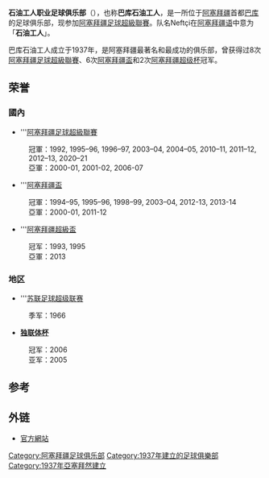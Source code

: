 {{unreferenced|time=2014-08-12T11:42:49+00:00}}
{{Distinguish|费尔干纳纳夫兹足球俱乐部}}
{{noteTA
|G1=Football
|T=zh-hant:巴庫石油工人 (足球隊); zh-hans:巴库石油工人 (足球队);
}}
{{Infobox football club
| clubname   = 尼菲治巴庫<br /> Neftçi
| image      = 
| fullname   = Neftçi Peşəkar Futbol Klubu
| nickname   = ''Flaqman'' (旗舰)<br>''Neftçilər'' (石油工人)<br>''Xalq Komandası'' (国家队)
| motto      = 
| founded    = {{Start date and years ago|df=yes|1937|03|18}} (以 ''Neftçi''為名)<ref>http://premyer.az/xeberler/xfutbol/5104-neftchinin-tarixinden-lk-resmi-qol-ermenilere-vurulub.html</ref>
| ground     = [[巴克謝利球場|巴克謝利球場]]
| capacity   = 11,000
| chrtitle   = 主席
| chairman   = Kamran Guliyev
| mgrtitle   = 總教練
| manager    = {{link-en|薩米爾·阿巴索夫|Samir Abbasov}}
| league     = [[阿塞拜疆足球超級聯賽|阿塞拜疆足球超級聯賽]]
| season     = 2021–22
| position   = 阿塞超，第 2 位
| website    = https://neftchi.az/
| pattern_la1 = _nikevapor1920bb
| pattern_b1 = _neftchi2122h
| pattern_ra1 = _nikevapor1920bb
| pattern_sh1 = 
| pattern_so1 = 
| leftarm1 = 000000
| body1 = FFFFFF
| rightarm1 = 000000
| shorts1 = 000000
| socks1 = 000000
| pattern_la2   = _corinthians17h
| pattern_b2    = _neftchi2122a
| pattern_ra2   = _corinthians17h
|pattern_sh2=_corinthians17a
|pattern_so2=
|leftarm2    = ffffff
|body2       = ffffff
|rightarm2   = ffffff
|shorts2     = ffffff
|socks2      = ffffff
| pattern_la3 = _nikevapor1920r
| pattern_b3  = _neftchi2122t
| pattern_ra3 = _nikevapor1920r
| pattern_sh3   = 
| pattern_so3   = 
| leftarm3      = 
| body3         = 
| rightarm3     = 
| shorts3       = ff0000
| socks3        = ff0000
}}

'''石油工人职业足球俱乐部'''（{{lang-az|Neftçi Peşəkar Futbol Klubu}}），也称'''巴库石油工人'''，是一所位于[[阿塞拜疆|阿塞拜疆]]首都[[巴库|巴库]]的足球俱乐部，现参加[[阿塞拜疆足球超級聯賽|阿塞拜疆足球超級聯賽]]。队名Neftçi在[[阿塞拜疆语|阿塞拜疆语]]中意为「'''石油工人'''」。

巴库石油工人成立于1937年，是阿塞拜疆最著名和最成功的俱乐部，曾获得过8次[[阿塞拜疆足球超級聯賽|阿塞拜疆足球超級聯賽]]、6次[[阿塞拜疆盃|阿塞拜疆盃]]和2次[[阿塞拜疆超级杯|阿塞拜疆超级杯]]冠军。

==荣誉==

===國內===
* '''[[阿塞拜疆足球超級聯賽|阿塞拜疆足球超級聯賽]]
: 冠軍：1992, 1995–96, 1996–97, 2003–04, 2004–05, 2010–11, 2011–12, 2012–13, 2020–21
: 亞軍：2000-01, 2001-02, 2006-07

* '''[[阿塞拜疆盃|阿塞拜疆盃]]
: 冠軍：1994–95, 1995–96, 1998–99, 2003–04, 2012-13, 2013-14
: 亞軍：2000-01, 2011-12

* '''[[阿塞拜疆超級盃|阿塞拜疆超級盃]]
: 冠军：1993, 1995
: 亞軍：2013

=== 地区 ===
*'''[[苏联足球超级联赛|苏联足球超级联赛]]
: 季军：1966

* '''[[独联体杯|独联体杯]]'''
: 冠军：2006
: 亚军：2005

== 参考 ==
{{Reflist}}

== 外链 ==
{{commons category|Neftchi Baku PFC}}
* [https://neftchi.az/ 官方網站] {{Wayback|url=https://neftchi.az/ |date=20220621092036 }} {{in lang|az|en|ru}}

{{DEFAULTSORT:Neftchi PFK}}
[[Category:阿塞拜疆足球俱乐部|Category:阿塞拜疆足球俱乐部]]
[[Category:1937年建立的足球俱樂部|Category:1937年建立的足球俱樂部]]
[[Category:1937年亞塞拜然建立|Category:1937年亞塞拜然建立]]